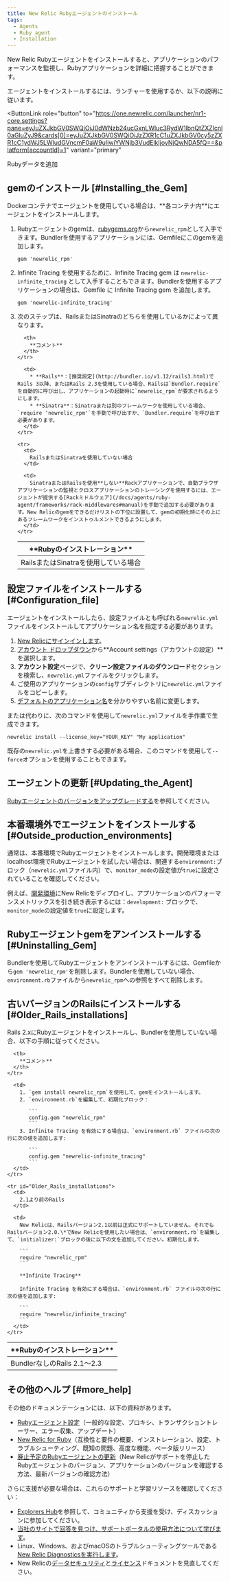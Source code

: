 ```yaml
---
title: New Relic Rubyエージェントのインストール
tags:
  - Agents
  - Ruby agent
  - Installation
---
```


New Relic Rubyエージェントをインストールすると、アプリケーションのパフォーマンスを監視し、Rubyアプリケーションを詳細に把握することができます。

エージェントをインストールするには、ランチャーを使用するか、以下の説明に従います。

<ButtonLink
  role="button"
  to="https://one.newrelic.com/launcher/nr1-core.settings?pane=eyJuZXJkbGV0SWQiOiJ0dWNzb24ucGxnLWluc3RydW1lbnQtZXZlcnl0aGluZyJ9&cards[0]=eyJuZXJkbGV0SWQiOiJzZXR1cC1uZXJkbGV0cy5zZXR1cC1ydWJ5LWludGVncmF0aW9uIiwiYWNjb3VudElkIjoyNjQwNDA5fQ==&platform[accountId]=1"
  variant="primary"
>
  Rubyデータを追加
</ButtonLink>

## gemのインストール [#Installing_the_Gem]

<Callout variant="important">
  Dockerコンテナでエージェントを使用している場合は、**各コンテナ内**にエージェントをインストールします。
</Callout>

1. Rubyエージェントのgemは、[rubygems.org](https://rubygems.org/)から`newrelic_rpm`として入手できます。Bundlerを使用するアプリケーションには、Gemfileにこのgemを追加します。

   ```
   gem 'newrelic_rpm'
   ```
2. Infinite Tracing を使用するために、Infinite Tracing gem は `newrelic-infinite_tracing` として入手することもできます。Bundlerを使用するアプリケーションの場合は、Gemfile に Infinite Tracing gem を追加します。

   ```
   gem 'newrelic-infinite_tracing'
   ```
3. 次のステップは、RailsまたはSinatraのどちらを使用しているかによって異なります。

   <table>
     <thead>
       <tr>
         <th style={{ width: "200px" }}>
           **Rubyのインストレーション**
         </th>

         <th>
           **コメント**
         </th>
       </tr>
     </thead>

     <tbody>
       <tr>
         <td>
           RailsまたはSinatraを使用している場合
         </td>

         <td>
           * **Rails**：[推奨設定](http://bundler.io/v1.12/rails3.html)でRails 3以降、またはRails 2.3を使用している場合、Railsは`Bundler.require`を自動的に呼び出し、アプリケーションの起動時に`newrelic_rpm`が要求されるようにします。
           * **Sinatra**：Sinatraまたは別のフレームワークを使用している場合、`require 'newrelic_rpm'`を手動で呼び出すか、`Bundler.require`を呼び出す必要があります。
         </td>
       </tr>

       <tr>
         <td>
           RailsまたはSinatraを使用していない場合
         </td>

         <td>
           SinatraまたはRailsを使用**しない**Rackアプリケーションで、自動ブラウザアプリケーションの監視とクロスアプリケーションのトレーシングを使用するには、エージェントが提供する[Rackミドルウェア](/docs/agents/ruby-agent/frameworks/rack-middlewares#manual)を手動で追加する必要があります。New Relicのgemをできるだけリストの下位に設置して、gemの初期化時にその上にあるフレームワークをインストゥルメントできるようにします。
         </td>
       </tr>
     </tbody>
   </table>

## 設定ファイルをインストールする [#Configuration_file]

エージェントをインストールしたら、設定ファイルとも呼ばれる`newrelic.yml` ファイルをインストールしてアプリケーション名を指定する必要があります。

1. [New Relicにサインインします](https://one.newrelic.com/)。
2. [アカウント ドロップダウン](/docs/accounts-partnerships/education/getting-started-new-relic/glossary#account-dropdown)から**Account settings（アカウントの設定）**を選択します。
3. **アカウント設定**ページで、**クリーン設定ファイルのダウンロード**セクションを検索し、`newrelic.yml`ファイルをクリックします。
4. ご使用のアプリケーションの`config`サブディレクトリに`newrelic.yml`ファイルをコピーします。
5. [デフォルトのアプリケーション名](/docs/agents/manage-apm-agents/app-naming/name-your-application)を分かりやすい名前に変更します。

または代わりに、次のコマンドを使用して`newrelic.yml`ファイルを手作業で生成できます。

```
newrelic install --license_key="YOUR_KEY" "My application"
```

既存の`newrelic.yml`を上書きする必要がある場合、このコマンドを使用して`--force`オプションを使用することもできます。

## エージェントの更新 [#Updating_the_Agent]

[Rubyエージェントのバージョンをアップグレードする](/docs/agents/ruby-agent/installation/upgrade-ruby-agent-versions)を参照してください。

## 本番環境外でエージェントをインストールする [#Outside_production_environments]

通常は、本番環境でRubyエージェントをインストールします。開発環境またはlocalhost環境でRubyエージェントを試したい場合は、関連する`environment:`ブロック（`newrelic.yml`ファイル内）で、`monitor_mode`の設定値が`true`に設定されていることを確認してください。

例えば、[開発環境](/docs/ruby/developer-mode)にNew Relicをディプロイし、アプリケーションのパフォーマンスメトリックスを引き続き表示するには：`development:` ブロックで、`monitor_mode`の設定値を`true`に設定します。

## Rubyエージェントgemをアンインストールする [#Uninstalling_Gem]

Bundlerを使用してRubyエージェントをアンインストールするには、Gemfileから`gem 'newrelic_rpm'`を削除します。Bundlerを使用していない場合、`environment.rb`ファイルから`newrelic_rpm`への参照をすべて削除します。

## 古いバージョンのRailsにインストールする [#Older_Rails_installations]

Rails 2.xにRubyエージェントをインストールし、Bundlerを使用していない場合、以下の手順に従ってください。

<table>
  <thead>
    <tr>
      <th style={{ width: "200px" }}>
        **Rubyのインストレーション**
      </th>

      <th>
        **コメント**
      </th>
    </tr>
  </thead>

  <tbody>
    <tr id="Rails2_Without_Bundler">
      <td>
        BundlerなしのRails 2.1～2.3
      </td>

      <td>
        1. `gem install newrelic_rpm`を使用して、gemをインストールします。
        2. `environment.rb`を編集して、初期化ブロック：

           ```
           config.gem "newrelic_rpm"
           ```
        3. Infinite Tracing を有効にする場合は、`environment.rb` ファイルの次の行に次の値を追加します:

           ```
           config.gem "newrelic-infinite_tracing"
           ```
      </td>
    </tr>

    <tr id="Older_Rails_installations">
      <td>
        2.1より前のRails
      </td>

      <td>
        New Relicは、Railsバージョン2.1以前は正式にサポートしていません。それでもRailsバージョン2.0.\*でNew Relicを使用したい場合は、`environment.rb`を編集して、`initializer:`ブロックの後に以下の文を追加してください。初期化します。

        ```
        require "newrelic_rpm"
        ```

        **Infinite Tracing**

        Infinite Tracing を有効にする場合は、`environment.rb` ファイルの次の行に次の値を追加します:

        ```
        require "newrelic/infinite_tracing"
        ```
      </td>
    </tr>
  </tbody>
</table>

## その他のヘルプ [#more_help]

その他のドキュメンテーションには、以下の資料があります。

* [Rubyエージェント設定](/docs/ruby/ruby-agent-configuration)（一般的な設定、プロキシ、トランザクショントレーサー、エラー収集、アップデート）
* [New Relic for Ruby](/docs/ruby/new-relic-for-ruby)（互換性と要件の概要、インストレーション、設定、トラブルシューティング、既知の問題、高度な機能、ベータ版リリース）
* [廃止予定のRubyエージェントの更新](/docs/agents/ruby-agent/installation-and-configuration/updating-deprecated-ruby-agents)（New Relicがサポートを停止したRubyエージェントのバージョン、アプリケーションのバージョンを確認する方法、最新バージョンの確認方法）

さらに支援が必要な場合は、これらのサポートと学習リソースを確認してください：

* [Explorers Hub](https://discuss.newrelic.com/)を参照して、コミュニティから支援を受け、ディスカッションに参加してください。
* [当社のサイトで回答を見つけ、サポートポータルの使用方法について学びます](/docs/using-new-relic/welcome-new-relic/get-started/find-help-use-support-portal)。
* Linux、Windows、およびmacOSのトラブルシューティングツールである[New Relic Diagnosticsを実行します](/docs/using-new-relic/cross-product-functions/troubleshooting/new-relic-diagnostics)。
* New Relicの[データセキュリティ](/docs/security)と[ライセンス](/docs/licenses)ドキュメントを見直してください。
